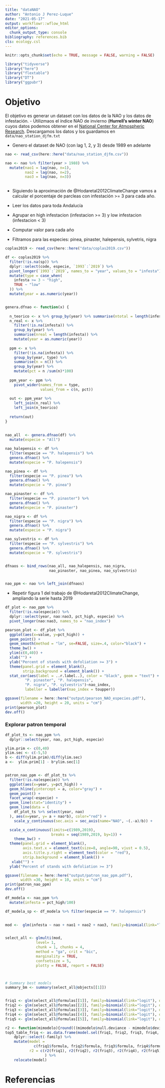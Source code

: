 ```yaml
---
title: "dataNAO"
author: "Antonio J Perez-Luque"
date: "2021-05-17"
output: workflowr::wflow_html
editor_options:
  chunk_output_type: console
bibliography: references.bib
cls: ecology.csl
---
```



```r
knitr::opts_chunk$set(echo = TRUE, message = FALSE, warning = FALSE)
```

```r
library("tidyverse")
library("here")
library("flextable")
library("DT")
library("ggpubr")
```

# Objetivo 

El objetivo es generar un dataset con los datos de la NAO y los datos de infestación. 
- Utilizmaos el índice NAO de invierno (**Hurrell’s winter NAO**) cuyos datos podemos obtener en el [National Center for Atmospheric Research](https://climatedataguide.ucar.edu/climate-data/hurrell-north-atlantic-oscillation-nao-index-station-based). Descargamos los datos y los guardamos en `data/nao_station_djfm.txt` 

- Genero el dataset de NAO (con lag 1, 2, y 3) desde 1989 en adelante 

```r
nao <- read_csv(here::here("data/nao_station_djfm.csv"))

nao <- nao %>% filter(year > 1988) %>% 
  mutate(nao1 = lag(nao, n=1),
         nao2 = lag(nao, n=2),
         nao3 = lag(nao, n=3))
  
```


- Siguiendo la aproximación de @Hodaretal2012ClimateChange vamos a calcular el porcentaje de parcleas con infestación >= 3 para cada año. 

- Leer los datos para toda Andalucía
- Agrupar en high infestacion (infestacion >= 3) y low infestacion (infestacion < 3)
- Computar valor para cada año 

- Filtramos para las especies: pinea, pinaster, halepensis, sylvetris, nigra 


```r
coplas2019 <- read_csv(here::here("data/coplas2019.csv")) 

df <- coplas2019 %>% 
  filter(!is.na(sp)) %>% 
  dplyr::select(code, especie, `1993`:`2019`) %>% 
  pivot_longer(`1993`:`2019`, names_to = "year", values_to = "infesta") %>% 
  mutate(type = case_when(
    infesta >= 3 ~ "high",
    TRUE ~ "low" 
  )) %>% 
  mutate(year = as.numeric(year))


genera.dfnao <- function(x) {
  
  n_teorico <- x %>% group_by(year) %>% summarise(ntotal = length(infesta))
  n_real <- x %>% 
    filter(!is.na(infesta)) %>% 
    group_by(year) %>% 
    summarise(nreal = length(infesta)) %>% 
    mutate(year = as.numeric(year))  
  
  ppm <- x %>% 
    filter(!is.na(infesta)) %>% 
    group_by(year, type) %>% 
    summarise(n = n()) %>% 
    group_by(year) %>% 
    mutate(pct = n /sum(n)*100)
  
  ppm_year <- ppm %>% 
    pivot_wider(names_from = type,
                values_from = c(n, pct))
  
  out <- ppm_year %>% 
    left_join(n_real) %>% 
    left_join(n_teorico)
  
  return(out)
}
  
  
nao_all  <- genera.dfnao(df) %>% 
  mutate(especie = "All")

nao_halepensis <- df %>% 
  filter(especie == "P. halepensis") %>% 
  genera.dfnao() %>% 
  mutate(especie = "P. halepensis")

nao_pinea <- df %>% 
  filter(especie == "P. pinea") %>% 
  genera.dfnao() %>% 
  mutate(especie = "P. pinea")

nao_pinaster <- df %>% 
  filter(especie == "P. pinaster") %>% 
  genera.dfnao() %>% 
  mutate(especie = "P. pinaster")

nao_nigra <- df %>% 
  filter(especie == "P. nigra") %>% 
  genera.dfnao() %>% 
  mutate(especie = "P. nigra")

nao_sylvestris <- df %>% 
  filter(especie == "P. sylvestris") %>% 
  genera.dfnao() %>% 
  mutate(especie = "P. sylvestris")


dfnaos <- bind_rows(nao_all, nao_halepensis, nao_nigra, 
                    nao_pinaster, nao_pinea, nao_sylvestris)


nao_ppm <- nao %>% left_join(dfnaos)
```

- Repetir figura 1 del trabajo de @Hodaretal2012ClimateChange, ampliando la serie hasta 2019 

```r
df_plot <- nao_ppm %>%  
  filter(!is.na(especie)) %>% 
  dplyr::select(year, nao:nao3, pct_high, especie) %>% 
  pivot_longer(nao:nao3, names_to = "nao_index") 

pearson_plot <- df_plot %>% 
  ggplot(aes(x=value, y=pct_high)) + 
  geom_point() + 
  geom_smooth(method = "lm", se=FALSE, size=.4, color="black") +
  theme_bw() +
  ylim(c(0,40)) + 
  xlab("") + 
  ylab("Percent of stands with defoliation >= 3") + 
  theme(panel.grid = element_blank(),
        strip.background = element_blank()) +
  stat_cor(aes(label = ..r.label..), color = "black", geom = "text") + facet_grid(fct_relevel(especie,"All", "P. pinea", 
         "P. pinaster", "P. halepensis",
         "P. nigra", "P. sylvestris")~nao_index, 
         labeller = labeller(nao_index = toupper))
```


```r
ggsave(filename = here::here("output/pearson_NAO_especies.pdf"), 
       width =20, height = 20, units = "cm")
print(pearson_plot)
dev.off()
```


### Explorar patron temporal 
```r
df_plot_ts <- nao_ppm %>% 
  dplyr::select(year, nao, pct_high, especie) 

ylim.prim <- c(0,40)
ylim.sec <- c(-5,5)
b <- diff(ylim.prim)/diff(ylim.sec)
a <-  ylim.prim[1] - b*ylim.sec[1]


patron_nao_ppm <- df_plot_ts %>%  
  filter(!is.na(especie)) %>% 
  ggplot(aes(x=year, y=pct_high)) + 
  geom_hline(yintercept = a, color="gray") + 
  geom_point() + 
  facet_wrap(~especie) + 
  geom_line(stat="identity") + 
  geom_line(data = (
    df_plot_ts %>% select(year, nao)
  ), aes(x=year, y= a + nao*b), color="red") +
    scale_y_continuous(sec.axis = sec_axis(name="NAO", ~(.-a)/b)) + 

  scale_x_continuous(limits=c(1989,2019),
                     breaks = seq(1989,2019, by=1)) +
    theme_bw() + 
  theme(panel.grid = element_blank(), 
        axis.text.x = element_text(size=8, angle=90, vjust = 0.5),
        axis.title.y.right = element_text(color = "red"),
        strip.background = element_blank()) +
   xlab("") + 
  ylab("Percent of stands with defoliation >= 3") 
```

```r
ggsave(filename = here::here("output/patron_nao_ppm.pdf"), 
       width =30, height = 10, units = "cm")
print(patron_nao_ppm)
dev.off()
```



```r

df_modela <- nao_ppm %>% 
  mutate(infesta = pct_high/100) 

df_modela_sp <- df_modela %>% filter(especie == "P. halepensis")
  

mod <-  glm(infesta ~ nao + nao1 + nao2 + nao3, family=binomial(link="logit"), data=df_modela_sp)


select_all <- glmulti(mod, 
              level= 1, 
              chunk = 1, chunks = 4, 
              method = "ga", crit = "bic", 
              marginality = TRUE,
              confsetsize = 5, 
              plotty = FALSE, report = FALSE)



# Summary best models 
summary_bm <- summary(select_all@objects[[1]]) 


friq1 <- glm(select_all@formulas[[1]], family=binomial(link="logit"), data=df_modela_sp)
friq2 <- glm(select_all@formulas[[2]], family=binomial(link="logit"), data=df_modela_sp)
friq3 <- glm(select_all@formulas[[3]], family=binomial(link="logit"), data=df_modela_sp)
friq4 <- glm(select_all@formulas[[4]], family=binomial(link="logit"), data=df_modela_sp)
friq5 <- glm(select_all@formulas[[5]], family=binomial(link="logit"), data=df_modela_sp)

r2 <- function(mimodelo){round(((mimodelo$null.deviance - mimodelo$deviance) / mimodelo$null.deviance),3)}
top5_table_friq <- as.data.frame(model.sel(friq1, friq2, friq3, friq4, friq5, rank = BIC)) %>% 
    dplyr::select(-family) %>% 
    mutate(model = 
             c(friq1$formula, friq2$formula, friq3$formula, friq4$formula, friq5$formula),
           r2 = c(r2(friq1), r2(friq2), r2(friq3), r2(friq4), r2(friq5))
                  ) %>% 
    relocate(model)

```
 








  










# Referencias 

